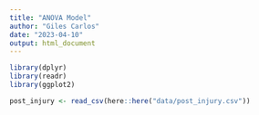 ```yaml
---
title: "ANOVA Model"
author: "Giles Carlos"
date: "2023-04-10"
output: html_document
---
```


```r
library(dplyr)
library(readr)
library(ggplot2)

post_injury <- read_csv(here::here("data/post_injury.csv"))
```

```r

```


